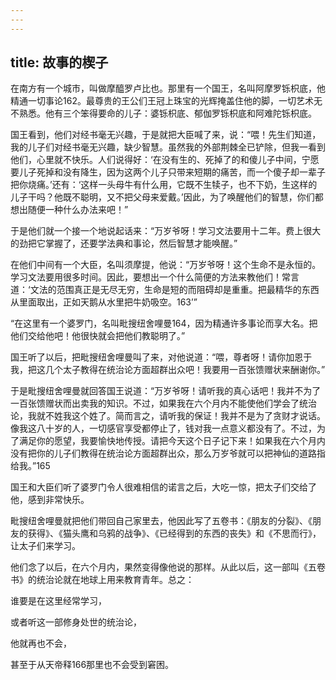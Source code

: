 ```yaml
---
---
---
```

title: 故事的楔子
---




在南方有一个城市，叫做摩醯罗卢比也。那里有一个国王，名叫阿摩罗铄枳底，他精通一切事论162。最尊贵的王公们王冠上珠宝的光辉掩盖住他的脚，一切艺术无不熟悉。他有三个笨得要命的儿子：婆铄枳底、郁伽罗铄枳底和阿难陀铄枳底。

国王看到，他们对经书毫无兴趣，于是就把大臣喊了来，说：“喂！先生们知道，我的儿子们对经书毫无兴趣，缺少智慧。虽然我的外部荆棘全已铲除，但我一看到他们，心里就不快乐。人们说得好：‘在没有生的、死掉了的和傻儿子中间，宁愿要儿子死掉和没有降生，因为这两个儿子只带来短期的痛苦，而一个傻子却一辈子把你烧痛。’还有：‘这样一头母牛有什么用，它既不生犊子，也不下奶，生这样的儿子干吗？他既不聪明，又不把父母来爱戴。’因此，为了唤醒他们的智慧，你们都想出随便一种什么办法来吧！”

于是他们就一个接一个地说起话来：“万岁爷呀！学习文法要用十二年。费上很大的劲把它掌握了，还要学法典和事论，然后智慧才能唤醒。”

在他们中间有一个大臣，名叫须摩提，他说：“万岁爷呀！这个生命不是永恒的。学习文法要用很多时间。因此，要想出一个什么简便的方法来教他们！常言道：‘文法的范围真正是无尽无穷，生命是短的而阻碍却是重重。把最精华的东西从里面取出，正如天鹅从水里把牛奶吸空。163’”

“在这里有一个婆罗门，名叫毗搜纽舍哩曼164，因为精通许多事论而享大名。把他们交给他吧！他很快就会把他们教聪明了。”

国王听了以后，把毗搜纽舍哩曼叫了来，对他说道：“喂，尊者呀！请你加恩于我，把这几个太子教得在统治论方面超群出众吧！我要用一百张馈赠状来酬谢你。”

于是毗搜纽舍哩曼就回答国王说道：“万岁爷呀！请听我的真心话吧！我并不为了一百张馈赠状而出卖我的知识。不过，如果我在六个月内不能使他们学会了统治论，我就不姓我这个姓了。简而言之，请听我的保证！我并不是为了贪财才说话。像我这八十岁的人，一切感官享受都停止了，钱对我一点意义都没有了。不过，为了满足你的愿望，我要愉快地传授。请把今天这个日子记下来！如果我在六个月内没有把你的儿子们教得在统治论方面超群出众，那么万岁爷就可以把神仙的道路指给我。”165

国王和大臣们听了婆罗门令人很难相信的诺言之后，大吃一惊，把太子们交给了他，感到非常快乐。

毗搜纽舍哩曼就把他们带回自己家里去，他因此写了五卷书：《朋友的分裂》、《朋友的获得》、《猫头鹰和乌鸦的战争》、《已经得到的东西的丧失》和《不思而行》，让太子们来学习。

他们念了以后，在六个月内，果然变得像他说的那样。从此以后，这一部叫《五卷书》的统治论就在地球上用来教育青年。总之：

谁要是在这里经常学习，

或者听这一部修身处世的统治论，

他就再也不会，

甚至于从天帝释166那里也不会受到窘困。